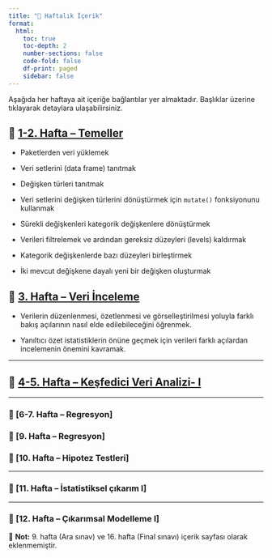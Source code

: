```yaml
---
title: "📅 Haftalık İçerik"
format:
  html:
    toc: true
    toc-depth: 2
    number-sections: false
    code-fold: false
    df-print: paged
    sidebar: false
---
```


Aşağıda her haftaya ait içeriğe bağlantılar yer almaktadır. Başlıklar üzerine tıklayarak detaylara ulaşabilirsiniz.

## 🔹 [1-2. Hafta – Temeller](01_Giris.qmd)

-   Paketlerden veri yüklemek

-   Veri setlerini (data frame) tanıtmak

-   Değişken türleri tanıtmak

-   Veri setlerini değişken türlerini dönüştürmek için `mutate()` fonksiyonunu kullanmak

-   Sürekli değişkenleri kategorik değişkenlere dönüştürmek

-   Verileri filtrelemek ve ardından gereksiz düzeyleri (levels) kaldırmak

-   Kategorik değişkenlerde bazı düzeyleri birleştirmek

-   İki mevcut değişkene dayalı yeni bir değişken oluşturmak

## 🔹 [3. Hafta – Veri İnceleme](02_Veri_duz.html)

-   Verilerin düzenlenmesi, özetlenmesi ve görselleştirilmesi yoluyla farklı bakış açılarının nasıl elde edilebileceğini öğrenmek.

-   Yanıltıcı özet istatistiklerin önüne geçmek için verileri farklı açılardan incelemenin önemini kavramak.

------------------------------------------------------------------------

## 🔹 [4-5. Hafta – Keşfedici Veri Analizi- I](03_Gorsel.qmd)

------------------------------------------------------------------------

### 🔹 \[6-7. Hafta – Regresyon\]

### 🔹 \[9. Hafta – Regresyon\]

### 🔹 \[10. Hafta – Hipotez Testleri\]

------------------------------------------------------------------------

### 🔹 \[11. Hafta – İstatistiksel çıkarım I\]

------------------------------------------------------------------------

### 🔹 \[12. Hafta – Çıkarımsal Modelleme I\]

📌 **Not:** 9. hafta (Ara sınav) ve 16. hafta (Final sınavı) içerik sayfası olarak eklenmemiştir.
